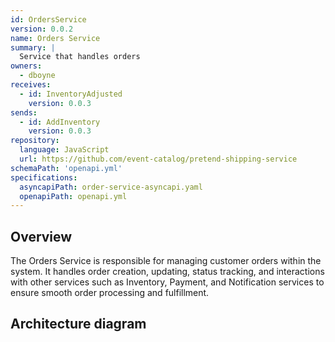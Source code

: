 ```yaml
---
id: OrdersService
version: 0.0.2
name: Orders Service
summary: |
  Service that handles orders
owners:
  - dboyne
receives:
  - id: InventoryAdjusted
    version: 0.0.3
sends:
  - id: AddInventory
    version: 0.0.3
repository:
  language: JavaScript
  url: https://github.com/event-catalog/pretend-shipping-service
schemaPath: 'openapi.yml'
specifications:
  asyncapiPath: order-service-asyncapi.yaml
  openapiPath: openapi.yml
---
```



## Overview

The Orders Service is responsible for managing customer orders within the system. It handles order creation, updating, status tracking, and interactions with other services such as Inventory, Payment, and Notification services to ensure smooth order processing and fulfillment.

## Architecture diagram

<NodeGraph />

<Footer />
